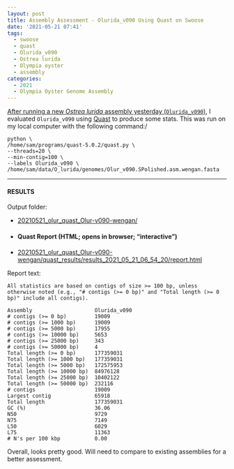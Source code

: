 ```yaml
---
layout: post
title: Assembly Assessment - Olurida_v090 Using Quast on Swoose
date: '2021-05-21 07:41'
tags: 
  - swoose
  - quast
  - Olurida_v090
  - Ostrea lurida
  - Olympia oyster
  - assembly
categories: 
  - 2021
  - Olympia Oyster Genome Assembly
---
```

[After running a new _Ostrea lurida_ assembly yesterday (`Olurida_v090`)](https://robertslab.github.io/sams-notebook/posts/2021/2021-05-20-Genome-Assembly---Olurida_v090-with-BGI-Illumina-and-PacBio-Hybrid-Using-Wengan-on-Mox/), I evaluated `Olurida_v090` using [Quast](http://quast.sourceforge.net/quast) to produce some stats. This was run on my local computer with the following command:/

```shell
python \
/home/sam/programs/quast-5.0.2/quast.py \
--threads=20 \
--min-contig=100 \
--labels Olurida_v090 \
/home/sam/data/O_lurida/genomes/Olur_v090.SPolished.asm.wengan.fasta
```

---

#### RESULTS

Output folder:

- [20210521_olur_quast_Olur-v090-wengan/](https://gannet.fish.washington.edu/Atumefaciens/20210521_olur_quast_Olur-v090-wengan/)

- #### Quast Report (HTML; opens in browser; "interactive")

- [20210521_olur_quast_Olur-v090-wengan/quast_results/results_2021_05_21_06_54_20/report.html](https://gannet.fish.washington.edu/Atumefaciens/20210521_olur_quast_Olur-v090-wengan/quast_results/results_2021_05_21_06_54_20/report.html)


Report text:

```
All statistics are based on contigs of size >= 100 bp, unless otherwise noted (e.g., "# contigs (>= 0 bp)" and "Total length (>= 0 bp)" include all contigs).

Assembly                    Olurida_v090
# contigs (>= 0 bp)         19009       
# contigs (>= 1000 bp)      19009       
# contigs (>= 5000 bp)      17955       
# contigs (>= 10000 bp)     5653        
# contigs (>= 25000 bp)     343         
# contigs (>= 50000 bp)     4           
Total length (>= 0 bp)      177359031   
Total length (>= 1000 bp)   177359031   
Total length (>= 5000 bp)   172575953   
Total length (>= 10000 bp)  84976128    
Total length (>= 25000 bp)  10402122    
Total length (>= 50000 bp)  232116      
# contigs                   19009       
Largest contig              65918       
Total length                177359031   
GC (%)                      36.06       
N50                         9729        
N75                         7149        
L50                         6029        
L75                         11363       
# N's per 100 kbp           0.00  
```

Overall, looks pretty good. Will need to compare to existing assemblies for a better assessment.